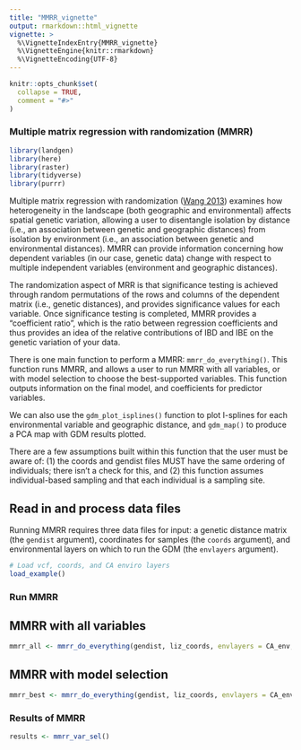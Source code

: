 ```yaml
---
title: "MMRR_vignette"
output: rmarkdown::html_vignette
vignette: >
  %\VignetteIndexEntry{MMRR_vignette}
  %\VignetteEngine{knitr::rmarkdown}
  %\VignetteEncoding{UTF-8}
---
```


```r
knitr::opts_chunk$set(
  collapse = TRUE,
  comment = "#>"
)
```

### Multiple matrix regression with randomization (MMRR)

```r
library(landgen)
library(here)
library(raster)
library(tidyverse)
library(purrr)
```

Multiple matrix regression with randomization ([Wang 2013](https://onlinelibrary.wiley.com/doi/full/10.1111/evo.12134)) examines how heterogeneity in the landscape (both geographic and environmental) affects spatial genetic variation, allowing a user to disentangle isolation by distance (i.e., an association between genetic and geographic distances) from isolation by environment (i.e., an association between genetic and environmental distances). MMRR can provide information concerning how dependent variables (in our case, genetic data) change with respect to multiple independent variables (environment and geographic distances).

The randomization aspect of MRR is that significance testing is achieved through random permutations of the rows and columns of the dependent matrix (i.e., genetic distances), and provides significance values for each variable. Once significance testing is completed, MMRR provides a "coefficient ratio", which is the ratio between regression coefficients and thus provides an idea of the relative contributions of IBD and IBE on the genetic variation of your data.

There is one main function to perform a MMRR: `mmrr_do_everything()`. This function runs MMRR, and allows a user to run MMRR with all variables, or with model selection to choose the best-supported variables. This function outputs information on the final model, and coefficients for predictor variables.

We can also use the `gdm_plot_isplines()` function to plot I-splines for each environmental variable and geographic distance, and `gdm_map()` to produce a PCA map with GDM results plotted.

There are a few assumptions built within this function that the user must be aware of: (1) the coords and gendist files MUST have the same ordering of individuals; there isn't a check for this, and (2) this function assumes individual-based sampling and that each individual is a sampling site.

## Read in and process data files

Running MMRR requires three data files for input: a genetic distance matrix (the `gendist` argument), coordinates for samples (the `coords` argument), and environmental layers on which to run the GDM (the `envlayers` argument).

```r
# Load vcf, coords, and CA enviro layers
load_example()
```

### Run MMRR

## MMRR with all variables

```r
mmrr_all <- mmrr_do_everything(gendist, liz_coords, envlayers = CA_env, model = "full", n_perm = 100)
```

## MMRR with model selection
```r
mmrr_best <- mmrr_do_everything(gendist, liz_coords, envlayers = CA_env, model = "best", n_perm = 100)
```

### Results of MMRR
```r
results <- mmrr_var_sel()
```
